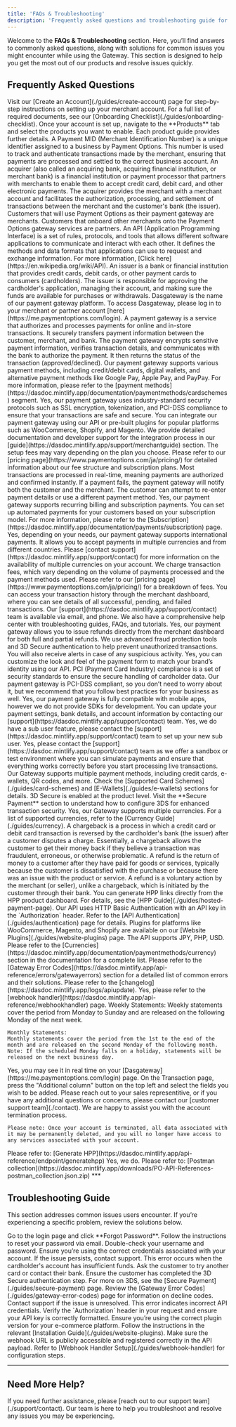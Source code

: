 ```yaml
---
title: 'FAQs & Troubleshooting'
description: 'Frequently asked questions and troubleshooting guide for merchants using the Gateway.'
---
```


Welcome to the **FAQs & Troubleshooting** section. Here, you’ll find answers to commonly asked questions, along with solutions for common issues you might encounter while using the Gateway. This section is designed to help you get the most out of our products and resolve issues quickly.

## **Frequently Asked Questions**

<Accordion title="Getting Started">
  <Accordion title="How do I create a Merchant Account?">
    Visit our [Create an Account](./guides/create-account) page for step-by-step instructions on setting up your merchant account.
  </Accordion>

  <Accordion title="What documents are needed to onboard as a merchant?">
    For a full list of required documents, see our [Onboarding Checklist](./guides/onboarding-checklist).
  </Accordion>

  <Accordion title="How do I add products to my account?">
    Once your account is set up, navigate to the **Products** tab and select the products you want to enable. Each product guide provides further details.
  </Accordion>

  <Accordion title="What is MID?">
    A Payment MID (Merchant Identification Number) is a unique identifier assigned to a business by Payment Options. This number is used to track and authenticate transactions made by the merchant, ensuring that payments are processed and settled to the correct business account.
  </Accordion>

  <Accordion title="What is acquirer?">
    An acquirer (also called an acquiring bank, acquiring financial institution, or merchant bank) is a financial institution or payment processor that partners with merchants to enable them to accept credit card, debit card, and other electronic payments. The acquirer provides the merchant with a merchant account and facilitates the authorization, processing, and settlement of transactions between the merchant and the customer's bank (the issuer).
  </Accordion>

  <Accordion title="What is merchant?">
    Customers that will use Payment Options as their payment gateway are merchants.
  </Accordion>

  <Accordion title="What is partner (reseller)?">
    Customers that onboard other merchants onto the Payment Options gateway services are partners.
  </Accordion>

  <Accordion title="What is API?">
    An API (Application Programming Interface) is a set of rules, protocols, and tools that allows different software applications to communicate and interact with each other. It defines the methods and data formats that applications can use to request and exchange information. For more information, [Click here](https://en.wikipedia.org/wiki/API).
  </Accordion>

  <Accordion title="What is an issuer?">
    An issuer is a bank or financial institution that provides credit cards, debit cards, or other payment cards to consumers (cardholders). The issuer is responsible for approving the cardholder's application, managing their account, and making sure the funds are available for purchases or withdrawals.
  </Accordion>

  <Accordion title="What is Dasgateway?">
    Dasgateway is the name of our payment gateway platform. To access Dasgateway, please log in to your merchant or partner account [here](https://me.paymentoptions.com/login).
  </Accordion>

  <Accordion title="What is a payment gateway?">
    A payment gateway is a service that authorizes and processes payments for online and in-store transactions. It securely transfers payment information between the customer, merchant, and bank.
  </Accordion>

  <Accordion title="How does the payment gateway work?">
    The payment gateway encrypts sensitive payment information, verifies transaction details, and communicates with the bank to authorize the payment. It then returns the status of the transaction (approved/declined).
  </Accordion>

  <Accordion title="What types of payments can I accept using your gateway?">
    Our payment gateway supports various payment methods, including credit/debit cards, digital wallets, and alternative payment methods like Google Pay, Apple Pay, and PayPay. For more information, please refer to the [payment methods](https://dasdoc.mintlify.app/documentation/paymentmethods/cardschemes) segment.
  </Accordion>

  <Accordion title="Is the payment process secure?">
    Yes, our payment gateway uses industry-standard security protocols such as SSL encryption, tokenization, and PCI-DSS compliance to ensure that your transactions are safe and secure.
  </Accordion>

  <Accordion title="How can I integrate the payment gateway into my website?">
    You can integrate our payment gateway using our API or pre-built plugins for popular platforms such as WooCommerce, Shopify, and Magento. We provide detailed documentation and developer support for the integration process in our [guide](https://dasdoc.mintlify.app/support/merchantguide) section.
  </Accordion>

  <Accordion title="Are there any setup fees for using the payment gateway?">
    The setup fees may vary depending on the plan you choose. Please refer to our [pricing page](https://www.paymentoptions.com/ja/pricing/) for detailed information about our fee structure and subscription plans.
  </Accordion>

  <Accordion title="How long does it take for a payment to be processed?">
     Most transactions are processed in real-time, meaning payments are authorized and confirmed instantly.
  </Accordion>

  <Accordion title="What happens if a payment fails?">
    If a payment fails, the payment gateway will notify both the customer and the merchant. The customer can attempt to re-enter payment details or use a different payment method.
  </Accordion>

  <Accordion title="Do you support recurring payments or subscriptions?">
    Yes, our payment gateway supports recurring billing and subscription payments. You can set up automated payments for your customers based on your subscription model. For more information, please refer to the [Subscription](https://dasdoc.mintlify.app/documentation/payments/subscription) page.
  </Accordion>

  <Accordion title="Can I process international payments?">
    Yes, depending on your needs, our payment gateway supports international payments. It allows you to accept payments in multiple currencies and from different countries. Please [contact support](https://dasdoc.mintlify.app/support/contact) for more information on the availability of multiple currencies on your account.
  </Accordion>

  <Accordion title="What fees are associated with using the payment gateway?">
    We charge transaction fees, which vary depending on the volume of payments processed and the payment methods used. Please refer to our [pricing page](https://www.paymentoptions.com/ja/pricing/) for a breakdown of fees.
  </Accordion>

  <Accordion title="How can I view my transaction history?">
    You can access your transaction history through the merchant dashboard, where you can see details of all successful, pending, and failed transactions.
  </Accordion>

  <Accordion title="What support do you offer if I have issues with a payment?">
    Our [support](https://dasdoc.mintlify.app/support/contact) team is available via email, and phone. We also have a comprehensive help center with troubleshooting guides, FAQs, and tutorials.
  </Accordion>

  <Accordion title="Is it possible to issue refunds through the payment gateway?">
    Yes, our payment gateway allows you to issue refunds directly from the merchant dashboard for both full and partial refunds.
  </Accordion>

  <Accordion title="How do I know if my customer’s payment is secure?">
    We use advanced fraud protection tools and 3D Secure authentication to help prevent unauthorized transactions. You will also receive alerts in case of any suspicious activity.
  </Accordion>

  <Accordion title="Can I customize the payment form for my website?">
    Yes, you can customize the look and feel of the payment form to match your brand’s identity using our API.
  </Accordion>

  <Accordion title="What is PCI compliance, and do I need to worry about it?">
    PCI (Payment Card Industry) compliance is a set of security standards to ensure the secure handling of cardholder data. Our payment gateway is PCI-DSS compliant, so you don’t need to worry about it, but we recommend that you follow best practices for your business as well.
  </Accordion>

  <Accordion title="Can I accept payments through mobile apps?">
    Yes, our payment gateway is fully compatible with mobile apps, however we do not provide SDKs for development.
  </Accordion>

  <Accordion title="How do I update my payment settings or account information?">
    You can update your payment settings, bank details, and account information by contacting our [support](https://dasdoc.mintlify.app/support/contact) team.
  </Accordion>

  <Accordion title="Do you offer multi-user access to the merchant dashboard?">
    Yes, we do have a sub user feature, please contact the [support](https://dasdoc.mintlify.app/support/contact) team to set up your new sub user.
  </Accordion>

  <Accordion title="Can I test the payment gateway before going live?">
    Yes, please contact the [support](https://dasdoc.mintlify.app/support/contact) team as we offer a sandbox or test environment where you can simulate payments and ensure that everything works correctly before you start processing live transactions.
  </Accordion>
</Accordion>

<Accordion title="Payment Processing">
  <Accordion title="What payment methods does the Gateway support?">
    Our Gateway supports multiple payment methods, including credit cards, e-wallets, QR codes, and more. Check the [Supported Card Schemes](./guides/card-schemes) and [E-Wallets](./guides/e-wallets) sections for details.
  </Accordion>

  <Accordion title="How do I enable 3D Secure (3DS) transactions?">
    3D Secure is enabled at the product level. Visit the **Secure Payment** section to understand how to configure 3DS for enhanced transaction security.
  </Accordion>

  <Accordion title="Can I process multi-currency payments?">
    Yes, our Gateway supports multiple currencies. For a list of supported currencies, refer to the [Currency Guide](./guides/currency).
  </Accordion>

  <Accordion title="What is chargeback?">
    A chargeback is a process in which a credit card or debit card transaction is reversed by the cardholder's bank (the issuer) after a customer disputes a charge. Essentially, a chargeback allows the customer to get their money back if they believe a transaction was fraudulent, erroneous, or otherwise problematic.
  </Accordion>

  <Accordion title="What is refund?">
    A refund is the return of money to a customer after they have paid for goods or services, typically because the customer is dissatisfied with the purchase or because there was an issue with the product or service. A refund is a voluntary action by the merchant (or seller), unlike a chargeback, which is initiated by the customer through their bank.
  </Accordion>
</Accordion>

<Accordion title="Technical Integration">
  <Accordion title="How do I generate an HPP (Hosted Payment Page) link?">
    You can generate HPP links directly from the HPP product dashboard. For details, see the [HPP Guide](./guides/hosted-payment-page).
  </Accordion>

  <Accordion title="What are the authentication requirements for API calls?">
    Our API uses HTTP Basic Authentication with an API key in the `Authorization` header. Refer to the [API Authentication](./guides/authentication) page for details.
  </Accordion>

  <Accordion title="Where can I download e-commerce plugins?">
    Plugins for platforms like WooCommerce, Magento, and Shopify are available on our [Website Plugins](./guides/website-plugins) page.
  </Accordion>

  <Accordion title="What currencies does the API support?">
    The API supports JPY, PHP, USD. Please refer to the [Currencies](https://dasdoc.mintlify.app/documentation/paymentmethods/currency) section in the documentation for a complete list.
  </Accordion>

  <Accordion title="What are the common error codes, and how do I resolve them?">
    Please refer to the [Gateway Error Codes](https://dasdoc.mintlify.app/api-reference/errors/gatewayerrors) section for a detailed list of common errors and their solutions.
  </Accordion>

  <Accordion title="Where can I find updates or changes to the API?">
    Please refer to the [changelog](https://dasdoc.mintlify.app/logs/apiupdate).
  </Accordion>

  <Accordion title=" Does the API support webhooks?">
    Yes, please refer to the [webhook handler](https://dasdoc.mintlify.app/api-reference/webhookhandler) page.
  </Accordion>
</Accordion>

<Accordion title="Gateway">
  <Accordion title="When will the statement come out?">
    Weekly Statements:
    Weekly statements cover the period from Monday to Sunday and are released on the following Monday of the next week.

    Monthly Statements:
    Monthly statements cover the period from the 1st to the end of the month and are released on the second Monday of the following month.
    Note: If the scheduled Monday falls on a holiday, statements will be released on the next business day.
  </Accordion>

  <Accordion title="Can I see transactions in real time?">
    Yes, you may see it in real time on your [Dasgateway](https://me.paymentoptions.com/login) page.
  </Accordion>

  <Accordion title="How do I add extra columns in the gateway?">
    On the Transaction page, press the "Additional column" button on the top left and select the fields you wish to be added.
  </Accordion>

  <Accordion title="How do I terminate my account?">
    Please reach out to your sales representitive, or if you have any additional questions or concerns, please contact our [customer support team](./contact). We are happy to assist you with the account termination process.

    Please note: Once your account is terminated, all data associated with it may be permanently deleted, and you will no longer have access to any services associated with your account.
  </Accordion>
</Accordion>

<Accordion title="Developer Tools and Resources">
  <Accordion title="Where can I find sample code for integration?">
    Please refer to: [Generate HPP](https://dasdoc.mintlify.app/api-reference/endpoint/generatehpp)
  </Accordion>

  <Accordion title="Do you offer Postman collections for testing?">
    Yes, we do. Please refer to: [Postman collection](https://dasdoc.mintlify.app/downloads/PO-API-References-postman_collection.json.zip)
  </Accordion>
</Accordion>
***

## **Troubleshooting Guide**

This section addresses common issues users encounter. If you’re experiencing a specific problem, review the solutions below.

<Accordion title="Account Issues">
  <Accordion title="I forgot my password. How can I reset it?">
    Go to the login page and click **Forgot Password**. Follow the instructions to reset your password via email.
  </Accordion>

  <Accordion title="Why am I receiving a 'Login Failed' error?">
    Double-check your username and password. Ensure you’re using the correct credentials associated with your account. If the issue persists, contact support.
  </Accordion>
</Accordion>

<Accordion title="Payment Errors">
  <Accordion title="What does the 'Insufficient Funds' error mean?">
    This error occurs when the cardholder's account has insufficient funds. Ask the customer to try another card or contact their bank.
  </Accordion>

  <Accordion title="How can I resolve a '3DS Authentication Failed' error?">
    Ensure the customer has completed the 3D Secure authentication step. For more on 3DS, see the [Secure Payment](./guides/secure-payment) page.
  </Accordion>

  <Accordion title="Transaction was declined without a clear reason. What should I do?">
    Review the [Gateway Error Codes](./guides/gateway-error-codes) page for information on decline codes. Contact support if the issue is unresolved.
  </Accordion>
</Accordion>

<Accordion title="Technical Issues">
  <Accordion title="API request is returning a 401 Unauthorized error. What does this mean?">
    This error indicates incorrect API credentials. Verify the `Authorization` header in your request and ensure your API key is correctly formatted.
  </Accordion>

  <Accordion title="My plugin installation failed. How can I fix this?">
    Ensure you’re using the correct plugin version for your e-commerce platform. Follow the instructions in the relevant [Installation Guide](./guides/website-plugins).
  </Accordion>

  <Accordion title="Webhook events aren’t being received. What should I check?">
    Make sure the webhook URL is publicly accessible and registered correctly in the API payload. Refer to [Webhook Handler Setup](./guides/webhook-handler) for configuration steps.
  </Accordion>
</Accordion>

***

## **Need More Help?**

<Card title="Contact Support" icon="life-ring" href="/support/contact">
  If you need further assistance, please [reach out to our support team](./support/contact). Our team is here to help you troubleshoot and resolve any issues you may be experiencing.
</Card>
